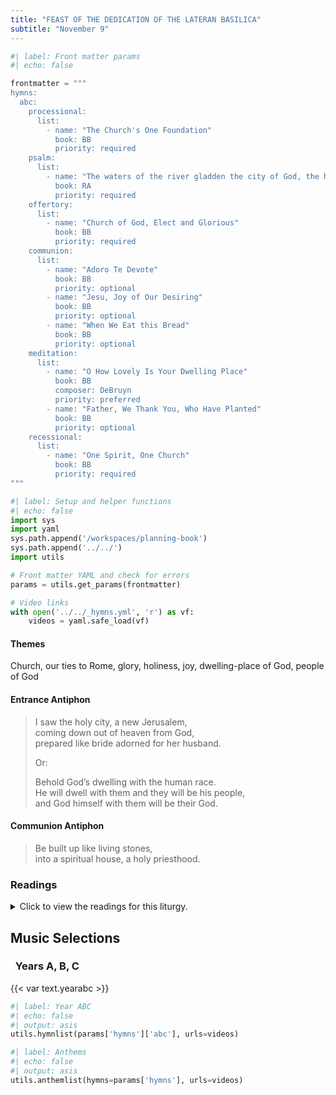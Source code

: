 ```yaml
---
title: "FEAST OF THE DEDICATION OF THE LATERAN BASILICA"
subtitle: "November 9"
---
```


```python
#| label: Front matter params
#| echo: false

frontmatter = """
hymns:
  abc:
    processional:
      list:
        - name: "The Church's One Foundation"
          book: BB
          priority: required
    psalm:
      list:
        - name: "The waters of the river gladden the city of God, the holy dwelling of the Most High."
          book: RA
          priority: required
    offertory:
      list:
        - name: "Church of God, Elect and Glorious"
          book: BB
          priority: required
    communion:
      list:
        - name: "Adoro Te Devote"
          book: BB
          priority: optional
        - name: "Jesu, Joy of Our Desiring"
          book: BB
          priority: optional
        - name: "When We Eat this Bread"
          book: BB
          priority: optional
    meditation:
      list:
        - name: "O How Lovely Is Your Dwelling Place"
          book: BB
          composer: DeBruyn
          priority: preferred
        - name: "Father, We Thank You, Who Have Planted"
          book: BB
          priority: optional
    recessional:
      list:
        - name: "One Spirit, One Church"
          book: BB
          priority: required
"""
```

```python
#| label: Setup and helper functions
#| echo: false
import sys
import yaml
sys.path.append('/workspaces/planning-book')
sys.path.append('../../')
import utils

# Front matter YAML and check for errors
params = utils.get_params(frontmatter)

# Video links
with open('../../_hymns.yml', 'r') as vf:
    videos = yaml.safe_load(vf)
```

:::  {.red}
#### **Themes**
:::

Church, our ties to Rome, glory, holiness, joy, dwelling-place of God, people of God

:::  {.red}
#### **Entrance Antiphon**
:::

> I saw the holy city, a new Jerusalem,  
> coming down out of heaven from God,  
> prepared like bride adorned for her husband.  
>  
> [Or:]{.red}  
> 
> Behold God's dwelling with the human race.  
> He will dwell with them and they will be his people,  
> and God himself with them will be their God.

:::  {.red}
#### **Communion Antiphon**
:::

> Be built up like living stones,  
> into a spiritual house, a holy priesthood.

:::: {.content-visible when-format="html"}
::: {.red}
### Readings
:::

<details>
  <summary>Click to view the readings for this liturgy.</summary>

::: {.red}
### &nbsp; Years A, B, C

#### First Reading [Ezekiel 47:1-2, 8-9, 12]{style="float:right" .small}
:::

The angel brought me  
back to the entrance of the temple,  
and I saw water flowing out  
from beneath the threshold of the temple toward the east,  
for the façade of the temple was toward the east;  
the water flowed down from the southern side of the temple,  
south of the altar.  
He led me outside by the north gate,  
and around to the outer gate facing the east,  
where I saw water trickling from the southern side.  
He said to me,  
"This water flows into the eastern district down upon the Arabah,  
and empties into the sea, the salt waters, which it makes fresh.  
Wherever the river flows,  
every sort of living creature that can multiply shall live,  
and there shall be abundant fish,  
for wherever this water comes the sea shall be made fresh.  
Along both banks of the river, fruit trees of every kind shall grow;  
their leaves shall not fade, nor their fruit fail.  
Every month they shall bear fresh fruit,  
for they shall be watered by the flow from the sanctuary.  
Their fruit shall serve for food, and their leaves for medicine."  

***

::: {.red}
#### Responsorial Psalm [Psalm 46:2-3, 5-6, 8-9]{style="float:right" .small}
:::

**[℟.]{.red}** **The waters of the river gladden the city of God, the holy dwelling of the Most High!**  

God is our refuge and our strength,  
an ever-present help in distress.  
Therefore, we fear not, though the earth be shaken  
and mountains plunge into the depths of the sea. **[℟.]{.red}**  

There is a stream whose runlets gladden the city of God,  
the holy dwelling of the Most High.  
God is in its midst; it shall not be disturbed;  
God will help it at the break of dawn. **[℟.]{.red}**  

The LORD of hosts is with us;  
our stronghold is the God of Jacob.  
Come! behold the deeds of the LORD,  
the astounding things he has wrought on earth. **[℟.]{.red}**  

***

::: {.red}
#### Second Reading [1 Corinthians 3:9c-11, 16-17]{style="float:right" .small}
:::

Brothers and sisters:  
You are God's building.  
According to the grace of God given to me,  
like a wise master builder I laid a foundation,  
and another is building upon it.  
But each one must be careful how he builds upon it,  
for no one can lay a foundation other than the one that is there,  
namely, Jesus Christ.  

Do you not know that you are the temple of God,  
and that the Spirit of God dwells in you?  
If anyone destroys God's temple,  
God will destroy that person;  
for the temple of God, which you are, is holy.  

***

::: {.red}
#### Gospel Acclamation [2 Chronicles 7:16]{style="float:right" .small}
:::

**[℟.]{.red}** **Alleluia, alleluia.**  
I have chosen and consecrated this house, says the Lord,  
that my name may be there forever. **[℟.]{.red}**  

***

::: {.red}
#### Gospel [John 2:13-22]{style="float:right" .small}
:::

Since the Passover of the Jews was near,  
Jesus went up to Jerusalem.  
He found in the temple area those who sold oxen, sheep, and doves,  
as well as the money-changers seated there.  
He made a whip out of cords  
and drove them all out of the temple area, with the sheep and oxen,  
and spilled the coins of the money-changers  
and overturned their tables,  
and to those who sold doves he said,  
"Take these out of here,  
and stop making my Father's house a marketplace."  
His disciples recalled the words of Scripture,  
*Zeal for your house will consume me.*  
At this the Jews answered and said to him,  
"What sign can you show us for doing this?"  
Jesus answered and said to them,  
"Destroy this temple and in three days I will raise it up."  
The Jews said,  
"This temple has been under construction for forty-six years,  
and you will raise it up in three days?"  
But he was speaking about the temple of his Body.  
Therefore, when he was raised from the dead,  
his disciples remembered that he had said this,  
and they came to believe the Scripture  
and the word Jesus had spoken.  

::: {.centered}
{{< var symbols.cross >}} &nbsp; {{< var symbols.cross >}} &nbsp; {{< var symbols.cross >}}
:::

</details>
::::

::: {.red}
## Music Selections
:::

::: {.titlered}
### &nbsp; Years A, B, C
:::
{{< var text.yearabc >}}

```python
#| label: Year ABC
#| echo: false
#| output: asis
utils.hymnlist(params['hymns']['abc'], urls=videos)
```


```python
#| label: Anthems
#| echo: false
#| output: asis
utils.anthemlist(hymns=params['hymns'], urls=videos)
```
